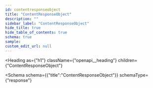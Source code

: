 ```yaml
---
id: contentresponseobject
title: "ContentResponseObject"
description: ""
sidebar_label: "ContentResponseObject"
hide_title: true
hide_table_of_contents: true
schema: true
sample: 
custom_edit_url: null
---
```



<Heading
  as={"h1"}
  className={"openapi__heading"}
  children={"ContentResponseObject"}
>
</Heading>





<Schema
  schema={{"title":"ContentResponseObject"}}
  schemaType={"response"}
>
  
</Schema>
            